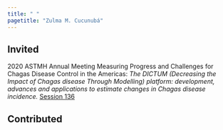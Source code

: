 ```yaml
---
title: " "
pagetitle: "Zulma M. Cucunubá"
---
```


<link rel="stylesheet" href="styles.css" type="text/css">
<link rel="stylesheet" href="academicicons/css/academicons.min.css"/>

## Invited

2020 ASTMH Annual Meeting Measuring Progress and Challenges for Chagas Disease Control in the Americas: *The DICTUM (Decreasing the Impact of Chagas disease Through Modelling) platform: development, advances and applications to estimate changes in Chagas disease incidence.* [Session 136](https://www.abstractsonline.com/pp8/#!/9181/session/136)


## Contributed






